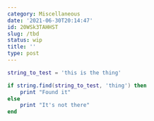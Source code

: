 ```yaml
---
category: Miscellaneous
date: '2021-06-30T20:14:47'
id: 20WSk3TAHHST
slug: /tbd
status: wip
title: ''
type: post
---
```


```lua
string_to_test = 'this is the thing'

if string.find(string_to_test, 'thing') then
    print "Found it" 
else
    print "It's not there"
end 
```